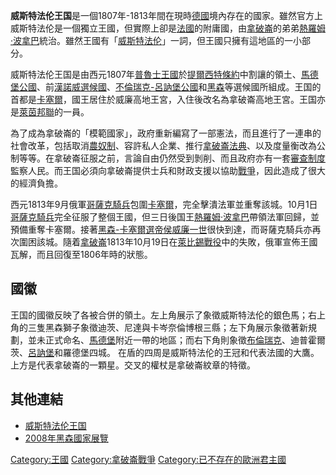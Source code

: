 {{unreferenced|time=2018-05-19T16:58:55+00:00}}
{{noteTA
|T=zh:威斯伐倫王国; zh-hant:西發里亞王國; zh-hans:威斯特法伦王国;
|1=zh:威斯伐倫; zh-hant:西發里亞; zh-hans:威斯特法伦;
}}
{{Infobox Former Country
|native_name            = ''Royaume de Westphalie'' ([[法語|法語]])<br/>''Königreich Westphalen'' ([[德語|德語]])
|conventional_long_name = 威斯特法伦王国
|common_name            = 威斯特法伦
|continent              = 歐洲
|country                = 德國
|era                    = 拿破崙戰爭
|status                 = 附庸國
|empire                 = 法國
|government_type        = 君主國
|year_start             = 1807年
|year_end               = 1813年
|event_start            = 提爾西特條約
|date_start             = 7月9日
|event_end              = [[萊比錫戰役|萊比錫戰役]]
|date_end               = 10月19日
|p1                     = 漢諾威選侯國
|flag_p1                = Flag of Hanover (1692).svg
|p2                     = 黑森-卡塞爾
|flag_p2                = Flag of Hesse.svg
|s1                     = 漢諾威王國
|flag_s1                = Kgr hannover flagge.jpg
|s2                     = 黑森选侯国
|flag_s2                = Flag of Hesse.svg
|image_flag             = Flag of the Kingdom of Westphalia.svg
|image_coat             = WestfalenKgr.jpg
|image_map              = Map_Kingdom_of_Westphalia.jpg
|image_map_caption      = 威斯特法伦王国（綠色）
|capital                = 卡塞爾
|title_leader           = 威斯特法倫國王
|leader1                = 熱羅姆·波拿巴
|currency               = {{tsl|en|Westphalian frank|威斯特法伦法郎}}
}}

'''威斯特法伦王国'''是一個1807年-1813年間在現時[[德國|德國]]境內存在的國家。雖然官方上威斯特法伦是一個獨立王國，但實際上卻是[[法國|法國]]的附庸國，由[[拿破崙|拿破崙]]的弟弟[[熱羅姆·波拿巴|熱羅姆·波拿巴]]統治。雖然王國有「[[威斯特法伦|威斯特法伦]]」一詞，但王國只擁有這地區的一小部分。

威斯特法伦王国是由西元1807年[[普魯士王國|普魯士王國]]於[[提爾西特條約|提爾西特條約]]中割讓的領土、[[馬德堡公國|馬德堡公國]]、前[[漢諾威選候國|漢諾威選候國]]、[[不倫瑞克-呂訥堡公國|不倫瑞克-呂訥堡公國]]和[[黑森-卡塞爾|黑森]]等選候國所組成。王国的首都是[[卡塞爾|卡塞爾]]，國王居住於威廉高地王宮，入住後改名為拿破崙高地王宮。王国亦是[[萊茵邦聯|萊茵邦聯]]的一員。 

為了成為拿破崙的「模範國家」，政府重新編寫了一部憲法，而且進行了一連串的社會改革，包括取消[[農奴制|農奴制]]、容許私人企業、推行[[拿破崙法典|拿破崙法典]]、以及度量衡改為公制等等。在拿破崙征服之前，言論自由仍然受到剝削、而且政府亦有一套[[審查制度|審查制度]]監察人民。而王国必須向拿破崙提供士兵和財政支援以協助[[拿破崙戰爭|戰爭]]，因此造成了很大的經濟負擔。

西元1813年9月俄軍[[哥薩克|哥薩克騎兵]]包圍[[卡塞爾|卡塞爾]]，完全擊潰法軍並重奪該城。10月1日[[哥薩克|哥薩克]][[騎兵|騎兵]]完全征服了整個王國，但三日後国王[[熱羅姆·波拿巴|熱羅姆·波拿巴]]帶領法軍回歸，並預備重奪卡塞爾。接著[[黑森-卡塞爾|黑森-卡塞爾]][[選帝侯|選帝侯]][[威廉一世_(黑森選侯)|威廉一世]]很快到達，而哥薩克騎兵亦再次圍困該城。隨着[[拿破崙|拿破崙]]1813年10月19日在[[萊比錫戰役|萊比錫戰役]]中的失敗，俄軍宣佈王國瓦解，而且回復至1806年時的狀態。

==國徽==
王国的國徽反映了各被合併的領土。左上角展示了象徵威斯特法伦的銀色馬；右上角的三隻黑森獅子象徵迪茨、尼達與卡岑奈倫博根三縣；左下角展示象徵著新規劃，並未正式命名、[[馬德堡|馬德堡]]附近一帶的地區；而右下角則象徵[[布倫瑞克|布倫瑞克]]、迪普霍爾茨、[[呂訥堡|呂訥堡]]和羅德堡四城。 
在盾的四周是威斯特法伦的王冠和代表法國的大鷹。上方是代表拿破崙的一顆星。交叉的權杖是拿破崙紋章的特徵。 

==其他連結==
*[http://www.lwl.org/westfaelische-geschichte/portal/Internet/ku.php?tab=pro&ID=38 威斯特法伦王国]{{Dead link}}
*[https://web.archive.org/web/20070928031554/http://www.museum-kassel.de/lustik/englisch/index.php?intro=no 2008年黑森國家展覽]

{{法国大革命战争和拿破仑战争的附庸国}}
{{States of the Confederation of the Rhine}}
{{Authority control}}

[[Category:王國|Category:王國]]
[[Category:拿破崙戰爭|Category:拿破崙戰爭]]
[[Category:已不存在的歐洲君主國|Category:已不存在的歐洲君主國]]